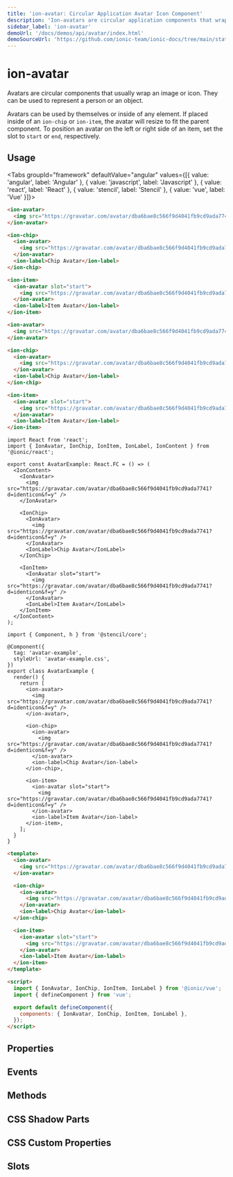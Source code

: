 ```yaml
---
title: 'ion-avatar: Circular Application Avatar Icon Component'
description: 'Ion-avatars are circular application components that wrap an image or icon. They can represent a person or an object, by themselves or inside of any element.'
sidebar_label: 'ion-avatar'
demoUrl: '/docs/demos/api/avatar/index.html'
demoSourceUrl: 'https://github.com/ionic-team/ionic-docs/tree/main/static/demos/api/avatar/index.html'
---
```




# ion-avatar

Avatars are circular components that usually wrap an image or icon. They can be used to represent a person or an object.

Avatars can be used by themselves or inside of any element. If placed inside of an `ion-chip` or `ion-item`, the avatar will resize to fit the parent component. To position an avatar on the left or right side of an item, set the slot to `start` or `end`, respectively.

## Usage

<Tabs groupId="framework" defaultValue="angular" values={[{ value: 'angular', label: 'Angular' }, { value: 'javascript', label: 'Javascript' }, { value: 'react', label: 'React' }, { value: 'stencil', label: 'Stencil' }, { value: 'vue', label: 'Vue' }]}>

<TabItem value="angular">

```html
<ion-avatar>
  <img src="https://gravatar.com/avatar/dba6bae8c566f9d4041fb9cd9ada7741?d=identicon&f=y" />
</ion-avatar>

<ion-chip>
  <ion-avatar>
    <img src="https://gravatar.com/avatar/dba6bae8c566f9d4041fb9cd9ada7741?d=identicon&f=y" />
  </ion-avatar>
  <ion-label>Chip Avatar</ion-label>
</ion-chip>

<ion-item>
  <ion-avatar slot="start">
    <img src="https://gravatar.com/avatar/dba6bae8c566f9d4041fb9cd9ada7741?d=identicon&f=y" />
  </ion-avatar>
  <ion-label>Item Avatar</ion-label>
</ion-item>
```

</TabItem>

<TabItem value="javascript">

```html
<ion-avatar>
  <img src="https://gravatar.com/avatar/dba6bae8c566f9d4041fb9cd9ada7741?d=identicon&f=y" />
</ion-avatar>

<ion-chip>
  <ion-avatar>
    <img src="https://gravatar.com/avatar/dba6bae8c566f9d4041fb9cd9ada7741?d=identicon&f=y" />
  </ion-avatar>
  <ion-label>Chip Avatar</ion-label>
</ion-chip>

<ion-item>
  <ion-avatar slot="start">
    <img src="https://gravatar.com/avatar/dba6bae8c566f9d4041fb9cd9ada7741?d=identicon&f=y" />
  </ion-avatar>
  <ion-label>Item Avatar</ion-label>
</ion-item>
```

</TabItem>

<TabItem value="react">

```tsx
import React from 'react';
import { IonAvatar, IonChip, IonItem, IonLabel, IonContent } from '@ionic/react';

export const AvatarExample: React.FC = () => (
  <IonContent>
    <IonAvatar>
      <img src="https://gravatar.com/avatar/dba6bae8c566f9d4041fb9cd9ada7741?d=identicon&f=y" />
    </IonAvatar>

    <IonChip>
      <IonAvatar>
        <img src="https://gravatar.com/avatar/dba6bae8c566f9d4041fb9cd9ada7741?d=identicon&f=y" />
      </IonAvatar>
      <IonLabel>Chip Avatar</IonLabel>
    </IonChip>

    <IonItem>
      <IonAvatar slot="start">
        <img src="https://gravatar.com/avatar/dba6bae8c566f9d4041fb9cd9ada7741?d=identicon&f=y" />
      </IonAvatar>
      <IonLabel>Item Avatar</IonLabel>
    </IonItem>
  </IonContent>
);
```

</TabItem>

<TabItem value="stencil">

```tsx
import { Component, h } from '@stencil/core';

@Component({
  tag: 'avatar-example',
  styleUrl: 'avatar-example.css',
})
export class AvatarExample {
  render() {
    return [
      <ion-avatar>
        <img src="https://gravatar.com/avatar/dba6bae8c566f9d4041fb9cd9ada7741?d=identicon&f=y" />
      </ion-avatar>,

      <ion-chip>
        <ion-avatar>
          <img src="https://gravatar.com/avatar/dba6bae8c566f9d4041fb9cd9ada7741?d=identicon&f=y" />
        </ion-avatar>
        <ion-label>Chip Avatar</ion-label>
      </ion-chip>,

      <ion-item>
        <ion-avatar slot="start">
          <img src="https://gravatar.com/avatar/dba6bae8c566f9d4041fb9cd9ada7741?d=identicon&f=y" />
        </ion-avatar>
        <ion-label>Item Avatar</ion-label>
      </ion-item>,
    ];
  }
}
```

</TabItem>

<TabItem value="vue">

```html
<template>
  <ion-avatar>
    <img src="https://gravatar.com/avatar/dba6bae8c566f9d4041fb9cd9ada7741?d=identicon&f=y" />
  </ion-avatar>

  <ion-chip>
    <ion-avatar>
      <img src="https://gravatar.com/avatar/dba6bae8c566f9d4041fb9cd9ada7741?d=identicon&f=y" />
    </ion-avatar>
    <ion-label>Chip Avatar</ion-label>
  </ion-chip>

  <ion-item>
    <ion-avatar slot="start">
      <img src="https://gravatar.com/avatar/dba6bae8c566f9d4041fb9cd9ada7741?d=identicon&f=y" />
    </ion-avatar>
    <ion-label>Item Avatar</ion-label>
  </ion-item>
</template>

<script>
  import { IonAvatar, IonChip, IonItem, IonLabel } from '@ionic/vue';
  import { defineComponent } from 'vue';

  export default defineComponent({
    components: { IonAvatar, IonChip, IonItem, IonLabel },
  });
</script>
```

</TabItem>

</Tabs>

## Properties

<Props />

## Events

<Events />

## Methods

<Methods />

## CSS Shadow Parts

<Parts />

## CSS Custom Properties

<CustomProps />

## Slots

<Slots />
